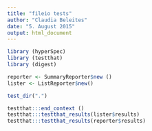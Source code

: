 ```yaml
---
title: "fileio tests"
author: "Claudia Beleites"
date: "5. August 2015"
output: html_document
---
```


```r
library (hyperSpec)
library (testthat)
library (digest)
```

```r
reporter <- SummaryReporter$new ()
lister <- ListReporter$new()
```

```r
test_dir(".")
```


```r
testthat:::end_context ()
testthat:::testthat_results(lister$results)
testthat:::testthat_results(reporter$results)
```
